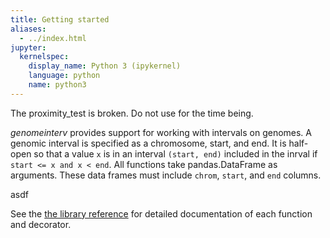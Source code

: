 ```yaml
---
title: Getting started
aliases:
  - ../index.html
jupyter:
  kernelspec:
    display_name: Python 3 (ipykernel)
    language: python
    name: python3
---
```


<!-- 
The [foo function](`genominterv.interval_diff`) does ... [](`genominterv.interval_diff`) does ... [](`~genominterv.interval_diff`) does ...
 -->

::: {.callout-warning}
The proximity_test is broken. Do not use for the time being.
:::



*genomeinterv* provides support for working with intervals on genomes. A genomic interval is specified as a chromosome, start, and end. It is half-open so that a value `x` is in an interval `(start, end)` included in the inrval if `start <= x and x < end`. All functions take pandas.DataFrame as arguments. These data frames must include `chrom`, `start`, and `end` columns.

asdf

See the [the library reference](../api/) for detailed documentation of each function and decorator.

